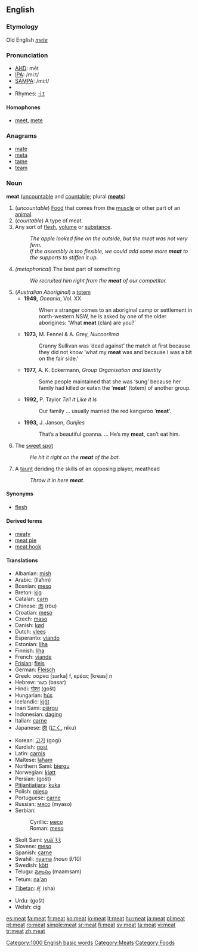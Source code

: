 ==English==

===Etymology===
Old English ''[[mete]]''

=== Pronunciation ===
*[[w:AHD|AHD]]: mēt
*[[w:IPA|IPA]]: /miːt/
*[[w:SAMPA|SAMPA]]: /mi:t/
*{{audio|en-us-meat.ogg|Audio (US)}}
* Rhymes: [[Rhymes:English:-iːt|-iːt]]

==== Homophones ====
*[[meet]], [[mete]]

===Anagrams===
*[[mate]]
*[[meta]]
*[[tame]]
*[[team]]

=== Noun ===
'''meat''' ([[uncountable]] and [[countable]]; plural '''[[meats]]''')

# (''uncountable'') [[Food]] that comes from the [[muscle]] or other part of an [[animal]]. 
# (''countable'') A type of meat.
# Any sort of [[flesh]], [[volume]] or [[substance]].
#:''The apple looked fine on the outside, but the meat was not very firm.''
#:''If the assembly is too flexible, we could add some more '''meat''' to the supports to stiffen it up.''
# ''(metaphorical)'' The best part of something
#: ''We recruited him right from the '''meat''' of our competitor.''
# (''Australian Aboriginal'') a [[totem]]
#*'''1949,''' ''Oceania'', Vol. XX
#*:When a stranger comes to an aboriginal camp or settlement in north-western NSW, he is asked by one of the older aborigines: ‘What '''meat''' (clan) are you?’
#*'''1973,''' M. Fennel & A. Grey, ''Nucoorilma''
#*:Granny Sullivan was ‘dead against’ the match at first because they did not know ‘what my '''meat''' was and because I was a bit on the fair side.’
#*'''1977,''' A. K. Eckermann, ''Group Organisation and Identity''
#*:Some people maintained that she was ‘sung’ because her family had killed or eaten the ‘'''meat'''’ (totem) of another group.
#*'''1992,''' P. Taylor ''Tell it Like it Is''
#*:Our family ... usually married the red kangaroo ‘'''meat'''’.
#*'''1993,''' J. Janson, ''Gunjies''
#*:That’s a beautiful goanna. ... He’s my '''meat''', can’t eat him.
#{{baseball}} The [[sweet spot]]
#: ''He hit it right on the '''meat''' of the bat.''
#{{baseball}} A [[taunt]] deriding the skills of an opposing player, meathead
#: ''Throw it in here '''meat'''.''



==== Synonyms ====
*[[flesh]]

==== Derived terms ====
*[[meaty]]
*[[meat pie]]
*[[meat hook]]<!-- or one word or both? -->

====Translations====
{{top}}
*Albanian: [[mish]] {{m}}
*Arabic: {{ARchar|[[لحم|لّحم]]}} (llaħm)
*Bosnian: [[meso]] {{n}}
*Breton: [[kig]] {{m}}
*Catalan: [[carn]] {{f}}
*Chinese: [[肉]] (ròu)
*Croatian: [[meso]] {{n}}
*Czech: [[maso]] {{n}}
*Danish: [[kød]]
*Dutch: [[vlees]]
*Esperanto: [[viando]]
*Estonian: [[liha#Estonian|liha]]
*Finnish: [[liha#Finnish|liha]]
*French: [[viande]] {{f}}
*[[Frisian]]: [[fleis]]
*German: [[Fleisch]] {{n}}
*Greek: σάρκα [sarka] f, κρέας [kreas] n
*Hebrew: בשר (basar)
*Hindi: [[गोश्त]] (gošt)
*Hungarian: [[hús]]
*Icelandic: [[kjöt]]
*Inari Sami: [[piärgu]]
*Indonesian: [[daging]]
*Italian: [[carne]] {{f}}
*Japanese: [[肉]] ([[にく]], niku)
{{mid}}
*Korean: [[고기]] (gogi)
*Kurdish: [[goşt]]
*Latin: [[carnis]] {{f}}
*Maltese: [[laħam]]
*Northern Sami: [[biergu]]
*Norwegian: [[kjøtt]] {{n}}
*Persian: {{FAchar|[[گوشت]]}} (gošt)
*[[Pitjantjatjara]]: [[kuka]]
*Polish: [[mięso]] {{n}}
*Portuguese: [[carne]] {{f}}
*Russian: [[мясо]] (myaso)
*Serbian:
*:Cyrillic: [[месо]] {{n}}
*:Roman: [[meso#Serbian|meso]] {{n}}
*Skolt Sami: [[vuä´ǯǯ]]
*Slovene: [[meso]] {{n}}
*Spanish: [[carne]] {{f}}
*Swahili: [[nyama]] ''(noun 9/10)''
*Swedish: [[kött]]
*Telugu: [[మాంసం]] (maamsam)
*Tetum: [[na'an]]
*[[Tibetan]]: [[ཤ་]] (sha)
*Urdu: {{URchar|[[گوشت]]}} (gošt)
*Welsh: cig
{{bottom}}

[[Category:1000 English basic words]]
[[Category:Meats]]
[[Category:Foods]]

[[es:meat]]
[[fa:meat]]
[[fr:meat]]
[[ko:meat]]
[[io:meat]]
[[it:meat]]
[[hu:meat]]
[[ja:meat]]
[[pl:meat]]
[[pt:meat]]
[[ro:meat]]
[[simple:meat]]
[[sr:meat]]
[[fi:meat]]
[[sv:meat]]
[[ta:meat]]
[[vi:meat]]
[[tr:meat]]
[[zh:meat]]